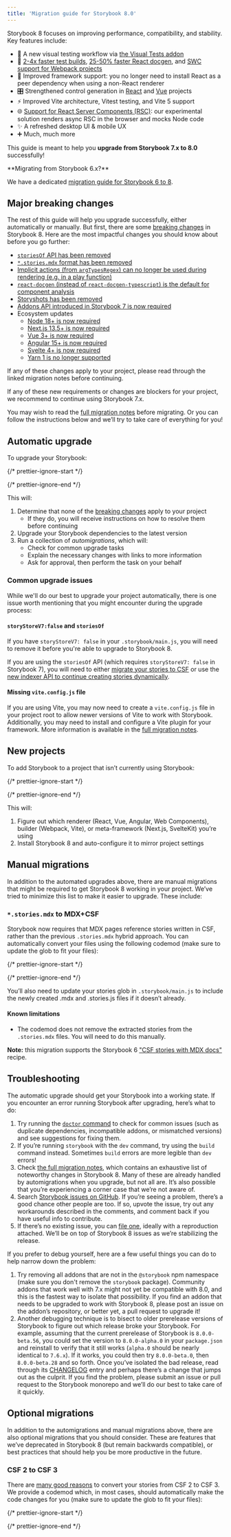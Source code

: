```yaml
---
title: 'Migration guide for Storybook 8.0'
---
```


Storybook 8 focuses on improving performance, compatibility, and stability. Key features include:

* 🩻 A new visual testing workflow via [the Visual Tests addon](https://www.chromatic.com/docs/visual-tests-addon/)
* 💨 [2-4x faster test builds](https://storybook.js.org/blog/optimize-storybook-7-6/#2-4x-faster-builds-with-thetest-flag), [25-50% faster React docgen](https://storybook.js.org/blog/optimize-storybook-7-6/#22x-faster-react-docgen), and [SWC support for Webpack projects](https://storybook.js.org/blog/optimize-storybook-7-6/#using-webpack-enable-swc)
* 🧩 Improved framework support: you no longer need to install React as a peer dependency when using a non-React renderer
* 🎛️ Strengthened control generation in [React](https://storybook.js.org/blog/storybook-8-beta/#major-performance-improvements) and [Vue](https://storybook.js.org/blog/first-class-vue-support-storybook-8/) projects
* ⚡️ Improved Vite architecture, Vitest testing, and Vite 5 support
* 🌐 [Support for React Server Components (RSC)](https://storybook.js.org/blog/storybook-react-server-components/): our experimental solution renders async RSC in the browser and mocks Node code
* ✨ A refreshed desktop UI & mobile UX
* ➕ Much, much more

This guide is meant to help you **upgrade from Storybook 7.x to 8.0** successfully!

<Callout variant="info">
  **Migrating from Storybook 6.x?**

  We have a dedicated [migration guide for Storybook 6 to 8](./from-older-version.md).
</Callout>

## Major breaking changes

The rest of this guide will help you upgrade successfully, either automatically or manually. But first, there are some [breaking changes](https://github.com/storybookjs/storybook/blob/next/MIGRATION.md#from-version-7x-to-800) in Storybook 8. Here are the most impactful changes you should know about before you go further:

* [`storiesOf` API has been removed](https://github.com/storybookjs/storybook/blob/next/MIGRATION.md#removal-of-storiesof-api)
* [`*.stories.mdx` format has been removed](https://github.com/storybookjs/storybook/blob/next/MIGRATION.md#dropping-support-for-storiesmdx-csf-in-mdx-format-and-mdx1-support)
* [Implicit actions (from `argTypesRegex`) can no longer be used during rendering (e.g. in a play function)](https://github.com/storybookjs/storybook/blob/next/MIGRATION.md#implicit-actions-can-not-be-used-during-rendering-for-example-in-the-play-function)
* [`react-docgen` (instead of `react-docgen-typescript`) is the default for component analysis](https://github.com/storybookjs/storybook/blob/next/MIGRATION.md#react-docgen-component-analysis-by-default)
* [Storyshots has been removed](https://github.com/storybookjs/storybook/blob/next/MIGRATION.md#storyshots-has-been-removed)
* [Addons API introduced in Storybook 7 is now required](https://github.com/storybookjs/storybook/blob/next/MIGRATION.md#new-addons-api)
* Ecosystem updates
  * [Node 18+ is now required](https://github.com/storybookjs/storybook/blob/next/MIGRATION.md#dropping-support-for-nodejs-16)
  * [Next.js 13.5+ is now required](https://github.com/storybookjs/storybook/blob/next/MIGRATION.md#require-nextjs-135-and-up)
  * [Vue 3+ is now required](https://github.com/storybookjs/storybook/blob/next/MIGRATION.md#require-vue-3-and-up)
  * [Angular 15+ is now required](https://github.com/storybookjs/storybook/blob/next/MIGRATION.md#require-angular-15-and-up)
  * [Svelte 4+ is now required](https://github.com/storybookjs/storybook/blob/next/MIGRATION.md#require-svelte-4-and-up)
  * [Yarn 1 is no longer supported](https://github.com/storybookjs/storybook/blob/next/MIGRATION.md#dropping-support-for-yarn-1)

If any of these changes apply to your project, please read through the linked migration notes before continuing.

If any of these new requirements or changes are blockers for your project, we recommend to continue using Storybook 7.x.

You may wish to read the [full migration notes](https://github.com/storybookjs/storybook/blob/next/MIGRATION.md#from-version-7x-to-800) before migrating. Or you can follow the instructions below and we’ll try to take care of everything for you!

## Automatic upgrade

To upgrade your Storybook:

{/* prettier-ignore-start */}

<CodeSnippets path="storybook-upgrade.md" />

{/* prettier-ignore-end */}

This will:

1. Determine that none of the [breaking changes](#major-breaking-changes) apply to your project
   * If they do, you will receive instructions on how to resolve them before continuing
2. Upgrade your Storybook dependencies to the latest version
3. Run a collection of *automigrations*, which will:
   * Check for common upgrade tasks
   * Explain the necessary changes with links to more information
   * Ask for approval, then perform the task on your behalf

### Common upgrade issues

While we'll do our best to upgrade your project automatically, there is one issue worth mentioning that you might encounter during the upgrade process:

#### `storyStoreV7:false` and `storiesOf`

If you have `storyStoreV7: false` in your `.storybook/main.js`, you will need to remove it before you're able to upgrade to Storybook 8.

If you are using the `storiesOf` API (which requires `storyStoreV7: false` in Storybook 7), you will need to either [migrate your stories to CSF](../../release-7-6/docs/migration-guide.md#storiesof-to-csf) or use the [new indexer API to continue creating stories dynamically](../../release-7-6/docs/migration-guide.md#storiesof-to-dynamically-created-stories).

#### Missing `vite.config.js` file

If you are using Vite, you may now need to create a `vite.config.js` file in your project root to allow newer versions of Vite to work with Storybook. Additionally, you may need to install and configure a Vite plugin for your framework. More information is available in the [full migration notes](https://github.com/storybookjs/storybook/blob/next/MIGRATION.md#framework-specific-vite-plugins-have-to-be-explicitly-added).

## New projects

To add Storybook to a project that isn’t currently using Storybook:

{/* prettier-ignore-start */}

<CodeSnippets path="init-command.md" />

{/* prettier-ignore-end */}

This will:

1. Figure out which renderer (React, Vue, Angular, Web Components), builder (Webpack, Vite), or meta-framework (Next.js, SvelteKit) you’re using
2. Install Storybook 8 and auto-configure it to mirror project settings

## Manual migrations

In addition to the automated upgrades above, there are manual migrations that might be required to get Storybook 8 working in your project. We’ve tried to minimize this list to make it easier to upgrade. These include:

### `*.stories.mdx` to MDX+CSF

Storybook now requires that MDX pages reference stories written in CSF, rather than the previous `.stories.mdx` hybrid approach. You can automatically convert your files using the following codemod (make sure to update the glob to fit your files):

{/* prettier-ignore-start */}

<CodeSnippets path="storybook-migrate-mdx-to-csf.md" />

{/* prettier-ignore-end */}

You’ll also need to update your stories glob in `.storybook/main.js` to include the newly created .mdx and .stories.js files if it doesn’t already.

#### Known limitations

* The codemod does not remove the extracted stories from the `.stories.mdx` files. You will need to do this manually.

**Note:** this migration supports the Storybook 6 ["CSF stories with MDX docs"](https://github.com/storybookjs/storybook/blob/6e19f0fe426d58f0f7981a42c3d0b0384fab49b1/code/addons/docs/docs/recipes.md#csf-stories-with-mdx-docs) recipe.

## Troubleshooting

The automatic upgrade should get your Storybook into a working state. If you encounter an error running Storybook after upgrading, here’s what to do:

1. Try running the [`doctor` command](../api/cli-options.md#doctor) to check for common issues (such as duplicate dependencies, incompatible addons, or mismatched versions) and see suggestions for fixing them.
2. If you’re running `storybook` with the `dev` command, try using the `build` command instead. Sometimes `build` errors are more legible than `dev` errors!
3. Check [the full migration notes](https://github.com/storybookjs/storybook/blob/next/MIGRATION.md#from-version-7x-to-800), which contains an exhaustive list of noteworthy changes in Storybook 8. Many of these are already handled by automigrations when you upgrade, but not all are. It’s also possible that you’re experiencing a corner case that we’re not aware of.
4. Search [Storybook issues on GitHub](https://github.com/storybookjs/storybook/issues). If you’re seeing a problem, there’s a good chance other people are too. If so, upvote the issue, try out any workarounds described in the comments, and comment back if you have useful info to contribute.
5. If there’s no existing issue, you can [file one](https://github.com/storybookjs/storybook/issues/new/choose), ideally with a reproduction attached. We’ll be on top of Storybook 8 issues as we’re stabilizing the release.

If you prefer to debug yourself, here are a few useful things you can do to help narrow down the problem:

1. Try removing all addons that are not in the `@storybook` npm namespace (make sure you don't remove the `storybook` package). Community addons that work well with 7.x might not yet be compatible with 8.0, and this is the fastest way to isolate that possibility. If you find an addon that needs to be upgraded to work with Storybook 8, please post an issue on the addon’s repository, or better yet, a pull request to upgrade it!
2. Another debugging technique is to bisect to older prerelease versions of Storybook to figure out which release broke your Storybook. For example, assuming that the current prerelease of Storybook is `8.0.0-beta.56`, you could set the version to `8.0.0-alpha.0` in your `package.json` and reinstall to verify that it still works (`alpha.0` should be nearly identical to `7.6.x`). If it works, you could then try `8.0.0-beta.0`, then `8.0.0-beta.28` and so forth. Once you’ve isolated the bad release, read through its [CHANGELOG](https://github.com/storybookjs/storybook/blob/next/CHANGELOG.md) entry and perhaps there’s a change that jumps out as the culprit. If you find the problem, please submit an issue or pull request to the Storybook monorepo and we’ll do our best to take care of it quickly.

## Optional migrations

In addition to the automigrations and manual migrations above, there are also optional migrations that you should consider. These are features that we’ve deprecated in Storybook 8 (but remain backwards compatible), or best practices that should help you be more productive in the future.

### CSF 2 to CSF 3

There are [many good reasons](/blog/storybook-csf3-is-here/) to convert your stories from CSF 2 to CSF 3. We provide a codemod which, in most cases, should automatically make the code changes for you (make sure to update the glob to fit your files):

{/* prettier-ignore-start */}

<CodeSnippets path="storybook-migrate-csf-2-to-3.md" />

{/* prettier-ignore-end */}
